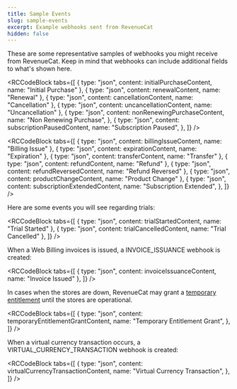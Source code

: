 ```yaml
---
title: Sample Events
slug: sample-events
excerpt: Example webhooks sent from RevenueCat
hidden: false
---
```


These are some representative samples of webhooks you might receive from RevenueCat. Keep in mind that webhooks can include additional fields to what's shown here.


<RCCodeBlock
  tabs={[
    { type: "json", content: initialPurchaseContent, name: "Initial Purchase" },
    { type: "json", content: renewalContent, name: "Renewal" },
    { type: "json", content: cancellationContent, name: "Cancellation" },
    { type: "json", content: uncancellationContent, name: "Uncancellation" },
    {
      type: "json",
      content: nonRenewingPurchaseContent,
      name: "Non Renewing Purchase",
    },
    {
      type: "json",
      content: subscriptionPausedContent,
      name: "Subscription Paused",
    },
  ]}
/>


<RCCodeBlock
  tabs={[
    { type: "json", content: billingIssueContent, name: "Billing Issue" },
    { type: "json", content: expirationContent, name: "Expiration" },
    { type: "json", content: transferContent, name: "Transfer" },
    { type: "json", content: refundContent, name: "Refund" },
    { type: "json", content: refundReversedContent, name: "Refund Reversed" },
    { type: "json", content: productChangeContent, name: "Product Change" },
    {
      type: "json",
      content: subscriptionExtendedContent,
      name: "Subscription Extended",
    },
  ]}
/>

Here are some events you will see regarding trials:


<RCCodeBlock
  tabs={[
    { type: "json", content: trialStartedContent, name: "Trial Started" },
    { type: "json", content: trialCancelledContent, name: "Trial Cancelled" },
  ]}
/>

When a Web Billing invoices is issued, a INVOICE_ISSUANCE webhook is created:


<RCCodeBlock
  tabs={[
    { type: "json", content: invoiceIssuanceContent, name: "Invoice Issued" },
  ]}
/>

In cases when the stores are down, RevenueCat may grant a [temporary entitlement](/integrations/webhooks/event-types-and-fields#event-types) until the stores are operational.


<RCCodeBlock
  tabs={[
    {
      type: "json",
      content: temporaryEntitlementGrantContent,
      name: "Temporary Entitlement Grant",
    },
  ]}
/>

When a virtual currency transaction occurs, a VIRTUAL_CURRENCY_TRANSACTION webhook is created:


<RCCodeBlock
  tabs={[
    {
      type: "json",
      content: virtualCurrencyTransactionContent,
      name: "Virtual Currency Transaction",
    },
  ]}
/>
